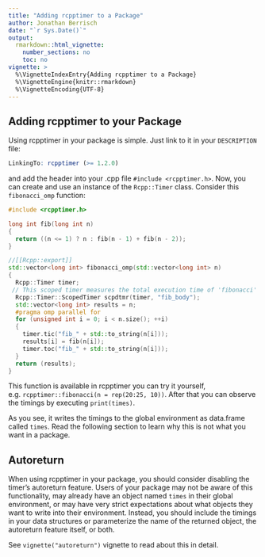 ```yaml
---
title: "Adding rcpptimer to a Package"
author: Jonathan Berrisch
date: "`r Sys.Date()`"
output:
  rmarkdown::html_vignette:
    number_sections: no
    toc: no
vignette: >
  %\VignetteIndexEntry{Adding rcpptimer to a Package}
  %\VignetteEngine{knitr::rmarkdown}
  %\VignetteEncoding{UTF-8}
---
```


## Adding rcpptimer to your Package

Using rcpptimer in your package is simple. Just link to it in your `DESCRIPTION` file:

```r
LinkingTo: rcpptimer (>= 1.2.0)
```

and add the header into your .cpp file `#include <rcpptimer.h>`. Now, you can create and use an instance of the `Rcpp::Timer` class. Consider this `fibonacci_omp` function:

```c++
#include <rcpptimer.h>

long int fib(long int n)
{
  return ((n <= 1) ? n : fib(n - 1) + fib(n - 2));
}

//[[Rcpp::export]]
std::vector<long int> fibonacci_omp(std::vector<long int> n)
{
  Rcpp::Timer timer;
 // This scoped timer measures the total execution time of 'fibonacci'
  Rcpp::Timer::ScopedTimer scpdtmr(timer, "fib_body");
  std::vector<long int> results = n;
  #pragma omp parallel for
  for (unsigned int i = 0; i < n.size(); ++i)
  {
    timer.tic("fib_" + std::to_string(n[i]));
    results[i] = fib(n[i]);
    timer.toc("fib_" + std::to_string(n[i]));
  }
  return (results);
}
```
This function is available in rcpptimer you can try it yourself, e.g.  `rcpptimer::fibonacci(n = rep(20:25, 10))`. After that you can observe the timings by executing `print(times)`.

As you see, it writes the timings to the global environment as data.frame called `times`. Read the following section to learn why this is not what you want in a package. 

## Autoreturn

When using rcpptimer in your package, you should consider disabling the timer's autoreturn feature. Users of your package may not be aware of this functionality, may already have an object named `times` in their global environment, or may have very strict expectations about what objects they want to write into their environment.
Instead, you should include the timings in your data structures or parameterize the name of the returned object, the autoreturn feature itself, or both.

See `vignette("autoreturn")` vignette to read about this in detail.